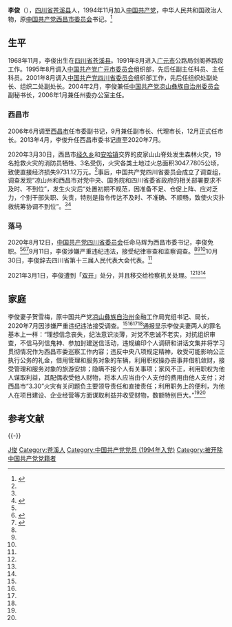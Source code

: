 {{Otheruses|subject=原西昌市人民政府市长、中国共产党西昌市委员会书记李俊|other=其他同名条目|李俊}}
{{Infobox officeholder
| 图像        = 
| 图像说明    = 
| 职务1       = [[西昌市|中国共产党西昌市委员会]]书记
| 就任日期1   = 2013年4月
| 卸任日期1   = 2020年8月12日
| 前任1       = 
| 继任1       = 马辉
| 职务2       = 西昌市人民政府市长
| 就任日期2   = 2006年10月
| 卸任日期2   = 2013年4月
| 前任2       = 
| 继任2       = 马廷贵
| 职务3       = 
| 就任日期3   = 
| 卸任日期3   = 
| 前任3       = 
| 继任3       = 
| 职务4       = 
| 就任日期4   = 
| 卸任日期4   = 
| 前任4       = 
| 继任4       = 
| 姓名        = 李俊
| 原名        = 
| 出生日期    = {{birth year and age|1968|11}}
| 出生地点    = {{PRC}}[[四川省|四川省]][[苍溪县|苍溪县]]
| 逝世日期    = <!-- {{death date and age|}}（死亡在前，出生在后）{{death year and age| }} -->
| 逝世地点    = 
| 政党        = <del>{{CPC}}</del>（1994年–2021年3月1日被开除）
| 父母        = 
| 配偶        = 贺雪梅<!--{{marriage|姓名|}} -->
| 子女        = 
| 亲属        = 
| 信仰        = 
| 母校        = 
| 网站        = 
| 签名        = 
| 脚注        = 
}}
'''李俊'''（{{bd|1968年|11月|||catIdx=Li李俊}}），[[四川省|四川省]][[苍溪县|苍溪县]]人，1994年11月加入[[中国共产党|中国共产党]]，中华人民共和国政治人物，原[[西昌市|中国共产党西昌市委员会]]书记。<ref name="kala">{{cite news|author=邓波|title=四川西昌市委原书记李俊被双开：对西昌森林火灾负有责任是落马原因之一|url=https://new.qq.com/omn/20210302/20210302A0DXGL00.html|accessdate=2021-03-03|work=腾讯|date=2021-03-02|archive-date=2021-04-17|archive-url=https://web.archive.org/web/20210417044655/https://new.qq.com/omn/20210302/20210302A0DXGL00.html|dead-url=no}}</ref>

==生平==
1968年11月，李俊出生在[[四川省|四川省]][[苍溪县|苍溪县]]。1991年8月进入[[广元市|广元市]]公路局剑阁养路段工作。1995年8月调入[[中国共产党广元市委员会|中国共产党广元市委员会]]组织部，先后任副主任科员、主任科员。2001年8月调入[[中国共产党四川省委员会|中国共产党四川省委员会]]组织部工作，先后任组织处副处长、组织二处副处长。2004年2月，李俊兼任[[中国共产党凉山彝族自治州委员会|中国共产党凉山彝族自治州委员会]]副秘书长，2006年1月兼任州委办公室主任。

===西昌市===
{{See also|2020年四川西昌森林火灾}}
2006年6月调至[[西昌市|西昌市]]任市委副书记，9月兼任副市长、代理市长，12月正式任市长。2013年4月，李俊升任西昌市委书记直至2020年7月。

2020年3月30日，西昌市[[经久乡|经久乡]]和[[安哈镇|安哈镇]]交界的皮家山山脊处发生森林火灾，19名抢救火灾的消防员牺牲、3名受伤，火灾各类土地过火总面积3047.7805公顷，致使直接经济损失9731.12万元。<ref name="kala"/>事后，中国共产党四川省委员会成立了调查组，调查发现“凉山州和西昌市对党中央、国务院和四川省委省政府的相关部署要求不及时、不到位”，发生火灾后“处置初期不规范，因准备不足、仓促上阵、应对乏力，个别干部失职、失责，特别是指令传达不及时、不准确、不顺畅，致使火灾扑救统筹协调不到位”。<ref name="kala"/><ref name="zhu">{{cite news|author=袁艺娇|title=市委原书记夫妻双双被处理！妻子串供、丈夫对惊动中央的火灾负有责任|url=https://news.163.com/21/0302/20/G442EJPC0001899O.html|accessdate=2021-03-03|work=网易|date=2021-03-02|archive-date=2021-03-02|archive-url=https://web.archive.org/web/20210302130609/https://news.163.com/21/0302/20/G442EJPC0001899O.html|dead-url=no}}</ref>

===落马===
2020年8月12日，[[中国共产党四川省委员会|中国共产党四川省委员会]]任命马辉为西昌市委书记，李俊免职。<ref name="kala"/><ref name="ma">{{cite news|title=“另有任用”的市委书记，落马半年后被“双开”|url=https://news.sina.com.cn/c/2021-03-02/doc-ikftpnnz0673776.shtml|accessdate=2021-03-05|work=新浪|date=2021-03-02|archive-date=2021-03-03|archive-url=https://web.archive.org/web/20210303114353/https://news.sina.com.cn/c/2021-03-02/doc-ikftpnnz0673776.shtml|dead-url=no}}</ref><ref name="py">{{cite news|author=钟煜豪|title=西昌市委原书记李俊被查：此前转岗市委办，同僚上月落马|url=https://www.thepaper.cn/newsDetail_forward_9132349|accessdate=2021-03-05|work=澎湃新闻|date=2020-09-11}}</ref>9月11日，李俊涉嫌严重违纪违法，接受纪律审查和监察调查。<ref name="kala"/><ref name="ma"/><ref name="py"/>10月30日，李俊辞去四川省第十三届人民代表大会代表。<ref name="ma"/>

2021年3月1日，李俊遭到「[[双开|双开]]」处分，并且移交给检察机关处理。<ref name="kala"/><ref name="zhu"/><ref name="ma"/>

==家庭==
李俊妻子贺雪梅，原中国共产党[[凉山彝族自治州|凉山彝族自治州]]金融工作局党组书记、局长，2020年7月因涉嫌严重违纪违法接受调查。<ref name="kala"/><ref name="zhu"/><ref name="ma"/><ref name="py"/>通报显示李俊夫妻两人的罪名基本上一样：“理想信念丧失，纪法意识淡薄，对党不忠诚不老实，对抗组织审查，不信马列信鬼神、参加封建迷信活动，违规编印个人调研和讲话文集并将学习贯彻情况作为西昌市委巡察工作内容；违反中央八项规定精神，收受可能影响公正执行公务的礼金，借用管理和服务对象的车辆，利用职权操办丧事并借机敛财，接受管理和服务对象的旅游安排；隐瞒不报个人有关事项；家风不正，利用职权为他人谋取利益，其配偶收受他人财物，将本人应当由个人支付的费用由他人支付；对西昌市“3.30”火灾有关问题负主要领导责任和直接责任；利用职务上的便利，为他人在项目建设、企业经营等方面谋取利益并收受财物，数额特别巨大。”<ref name="kala"/><ref name="ma"/>

==参考文献==
{{reflist}}

{{-}}
{{start box}}
{{s-gov|prc}}
{{s-before|？}}
{{s-title|西昌市人民政府市长|2006年－2013年}}
{{s-after|[[马廷贵|马廷贵]]}}
{{s-ppo|cpc}}
{{s-before|？}}
{{s-title|中国共产党西昌市委员会书记|2013年－2020年}}
{{s-after|马辉}}
{{end box}}
{{中共十九大以来的反腐败工作}}
{{DEFAULTSORT:Li李俊}}
[[Category:李姓|J俊]]
[[Category:苍溪人|Category:苍溪人]]
[[Category:中国共产党党员_(1994年入党)|Category:中国共产党党员 (1994年入党)]]
[[Category:被开除中国共产党党籍者|Category:被开除中国共产党党籍者]]